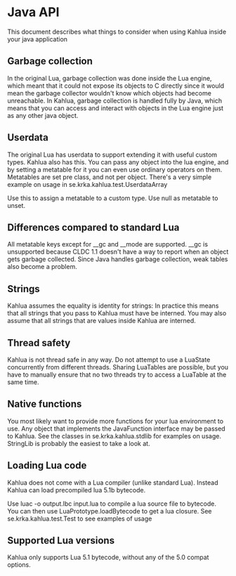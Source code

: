 =Java API=

This document describes what things to consider when using Kahlua inside your java application

==Garbage collection==
In the original Lua, garbage collection was done inside the Lua engine, which meant that it could not
expose its objects to C directly since it would mean the garbage collector wouldn't know which objects had
become unreachable.
In Kahlua, garbage collection is handled fully by Java,
which means that you can access and interact with objects in the Lua engine just as any other java object.

==Userdata==
The original Lua has userdata to support extending it with useful custom types. Kahlua also has this.
You can pass any object into the lua engine, and by setting a metatable for it you can even use ordinary
operators on them. Metatables are set pre class, and not per object.
There's a very simple example on usage in se.krka.kahlua.test.UserdataArray

{{{LuaState.setUserdataMetatable(Class c, LuaTable metatable)}}}
Use this to assign a metatable to a custom type.
Use null as metatable to unset.

==Differences compared to standard Lua==

All metatable keys except for __gc and __mode are supported.
__gc is unsupported because CLDC 1.1 doesn't have a way to report when an
object gets garbage collected.
Since Java handles garbage collection, weak tables also become a problem.

==Strings==
Kahlua assumes the equality is identity for strings:
In practice this means that all strings that you pass to Kahlua must
have be interned. You may also assume that all strings that are values inside Kahlua are interned.

==Thread safety==
Kahlua is not thread safe in any way. Do not attempt to use a LuaState concurrently from different threads.
Sharing LuaTables are possible, but you have to manually ensure that no two threads try to access a LuaTable
at the same time.

==Native functions==
You most likely want to provide more functions for your lua environment to use.
Any object that implements the JavaFunction interface may be passed to Kahlua.
See the classes in se.krka.kahlua.stdlib for examples on usage. StringLib is probably the easiest to take a
look at.

==Loading Lua code==
Kahlua does not come with a Lua compiler (unlike standard Lua).
Instead Kahlua can load precompiled lua 5.1b bytecode.

Use luac -o output.lbc input.lua to compile a lua source file to bytecode.
You can then use LuaPrototype.loadBytecode to get a lua closure.
See se.krka.kahlua.test.Test to see examples of usage

==Supported Lua versions==
Kahlua only supports Lua 5.1 bytecode, without any of the 5.0 compat options.